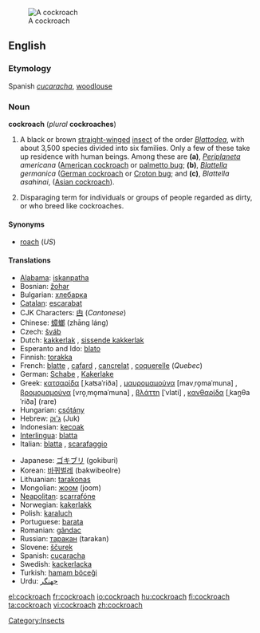 [[Image:Madagascan.hissing.cockroach.750pix.jpg|thumb|A cockroach]]
==English==
{{wikipedia}}
===Etymology===
Spanish ''[[cucaracha]]'', [[woodlouse]]

===Noun===
'''cockroach''' (''plural'' '''cockroaches''')

#{{zoology}} A black or brown [[straight]][[-winged]] [[insect]] of the order ''[[Blattodea]]'', with about 3,500 species divided into six families. Only a few of these take up residence with human beings. Among these are  '''(a)''', ''[[Periplaneta]] americana'' ([[American cockroach]] or [[palmetto bug]]; '''(b)''', ''[[Blattella]] germanica'' ([[German cockroach]] or [[Croton bug]]; and '''(c)''', ''Blattella asahinai'', ([[Asian cockroach]]). 
# Disparaging term for individuals or groups of people regarded as dirty, or who breed like cockroaches.

====Synonyms====
*[[roach]] (''US'')

====Translations====
{{top}}
*[[Alabama]]: [[iskanpatha]]
*Bosnian: [[žohar]] {{m}}
*Bulgarian: [[хлебарка]] {{f}}
*[[Catalan]]: [[escarabat]] {{m}}
*CJK Characters: [[甴]] (''Cantonese'')
*Chinese: [[蟑螂]] (zh&#257;ng l&#225;ng)
*Czech: [[šváb]] {{m}}
*Dutch: [[kakkerlak]] {{m}}, [[sissende kakkerlak]] {{m}}
*Esperanto and Ido: [[blato]]
*Finnish: [[torakka]]
*French: [[blatte]] {{f}}, [[cafard]] {{m}}, [[cancrelat]] {{m}}, [[coquerelle]] {{f}} (''Quebec'')
*German: [[Schabe]] {{f}}, [[Kakerlake]] {{m}}
*Greek: [[κατσαρίδα]] [ˌkaʦaˈriða] {{f}}, [[μαυρομαμούνα]] [mavˌro̞maˈmuna] {{f}}, [[βρομομαμούνα]] [vro̞ˌmo̞maˈmuna] {{f}}, [[βλάττη]] [ˈvlati] {{f}}, [[κανθαρίδα]] [ˌkan̪θaˈriða] (rare) {{f}}
*Hungarian: [[csótány]]
*Hebrew: [[ג'וק|ג'וּק]] (Juk) {{m}}
*Indonesian: [[kecoak]]
*[[Interlingua]]: [[blatta]]
*Italian: [[blatta]] {{f}}, [[scarafaggio]] {{m}}
{{mid}}
*Japanese: [[ゴキブリ]] (gokiburi)
*Korean: [[바퀴벌레]] (bakwibeolre)
*Lithuanian: [[tarakonas]] {{m}}
*Mongolian: [[жоом]] (joom)
*[[Neapolitan]]: [[scarrafóne]]
*Norwegian: [[kakerlakk]] {{m}}
*Polish: [[karaluch]] {{m}}
*Portuguese: [[barata]] {{f}}
*Romanian: [[gândac]] {{m}}
*Russian: [[таракан]] (tarakan) {{m}}
*Slovene: [[ščurek]] {{m}}
*Spanish: [[cucaracha]] {{m}}
*Swedish: [[kackerlacka]]
*Turkish: [[hamam böceği]]
*Urdu: [[جهنگر]]
{{bottom}}

[[Category:Insects]]

[[el:cockroach]]
[[fr:cockroach]]
[[io:cockroach]]
[[hu:cockroach]]
[[fi:cockroach]]
[[ta:cockroach]]
[[vi:cockroach]]
[[zh:cockroach]]